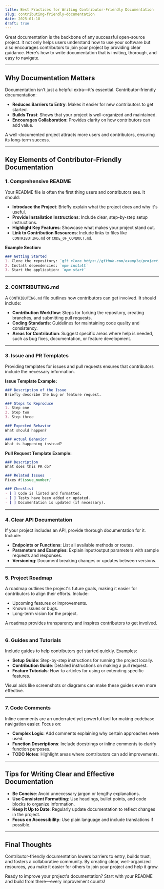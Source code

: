 ```yaml
---
title: Best Practices for Writing Contributor-Friendly Documentation
slug: contributing-friendly-documentation
date: 2025-01-18
draft: true
---
```


Great documentation is the backbone of any successful open-source project. It not only helps users understand how to use your software but also encourages contributors to join your project by providing clear guidance. Here's how to write documentation that is inviting, thorough, and easy to navigate.

---

## Why Documentation Matters

Documentation isn't just a helpful extra—it's essential. Contributor-friendly documentation:
- **Reduces Barriers to Entry**: Makes it easier for new contributors to get started.  
- **Builds Trust**: Shows that your project is well-organized and maintained.  
- **Encourages Collaboration**: Provides clarity on how contributors can add value.

A well-documented project attracts more users and contributors, ensuring its long-term success.

---

## Key Elements of Contributor-Friendly Documentation

### 1. **Comprehensive README**

Your README file is often the first thing users and contributors see. It should:
- **Introduce the Project**: Briefly explain what the project does and why it's useful.  
- **Provide Installation Instructions**: Include clear, step-by-step setup instructions.  
- **Highlight Key Features**: Showcase what makes your project stand out.  
- **Link to Contribution Resources**: Include links to files like `CONTRIBUTING.md` or `CODE_OF_CONDUCT.md`.  

**Example Section:**

```markdown
### Getting Started  
1. Clone the repository: `git clone https://github.com/example/project.git`  
2. Install dependencies: `npm install`  
3. Start the application: `npm start`
```

---

### 2. **CONTRIBUTING.md**

A `CONTRIBUTING.md` file outlines how contributors can get involved. It should include:
- **Contribution Workflow**: Steps for forking the repository, creating branches, and submitting pull requests.  
- **Coding Standards**: Guidelines for maintaining code quality and consistency.  
- **Areas for Contribution**: Suggest specific areas where help is needed, such as bug fixes, documentation, or feature development.  

---

### 3. **Issue and PR Templates**

Providing templates for issues and pull requests ensures that contributors include the necessary information.

**Issue Template Example:**

```markdown
### Description of the Issue
Briefly describe the bug or feature request.

### Steps to Reproduce
1. Step one
2. Step two
3. Step three

### Expected Behavior
What should happen?

### Actual Behavior
What is happening instead?
```

**Pull Request Template Example:**

```markdown
### Description
What does this PR do?

### Related Issues
Fixes #[issue_number]

### Checklist
- [ ] Code is linted and formatted.
- [ ] Tests have been added or updated.
- [ ] Documentation is updated (if necessary).
```


---

### 4. **Clear API Documentation**

If your project includes an API, provide thorough documentation for it. Include:
- **Endpoints or Functions**: List all available methods or routes.  
- **Parameters and Examples**: Explain input/output parameters with sample requests and responses.  
- **Versioning**: Document breaking changes or updates between versions.

---

### 5. **Project Roadmap**

A roadmap outlines the project's future goals, making it easier for contributors to align their efforts. Include:
- Upcoming features or improvements.  
- Known issues or bugs.  
- Long-term vision for the project.

A roadmap provides transparency and inspires contributors to get involved.

---

### 6. **Guides and Tutorials**

Include guides to help contributors get started quickly. Examples:
- **Setup Guide**: Step-by-step instructions for running the project locally.  
- **Contribution Guide**: Detailed instructions on making a pull request.  
- **Feature Tutorials**: How-to articles for using or extending specific features.

Visual aids like screenshots or diagrams can make these guides even more effective.

---

### 7. **Code Comments**

Inline comments are an underrated yet powerful tool for making codebase navigation easier. Focus on:
- **Complex Logic**: Add comments explaining why certain approaches were used.  
- **Function Descriptions**: Include docstrings or inline comments to clarify function purposes.  
- **TODO Notes**: Highlight areas where contributors can add improvements.

---

## Tips for Writing Clear and Effective Documentation

- **Be Concise**: Avoid unnecessary jargon or lengthy explanations.  
- **Use Consistent Formatting**: Use headings, bullet points, and code blocks to organize information.  
- **Keep It Up to Date**: Regularly update documentation to reflect changes in the project.  
- **Focus on Accessibility**: Use plain language and include translations if possible.

---

## Final Thoughts

Contributor-friendly documentation lowers barriers to entry, builds trust, and fosters a collaborative community. By creating clear, well-organized resources, you make it easier for others to join your project and help it grow.

Ready to improve your project's documentation? Start with your README and build from there—every improvement counts!

